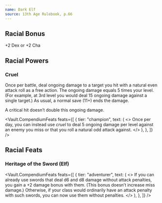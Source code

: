 ```yaml
---
name: Dark Elf
source: 13th Age Rulebook, p.66
---
```


## Racial Bonus

+2 Dex or +2 Cha

## Racial Powers

### Cruel

Once per battle, deal ongoing damage to a target you hit with a natural even attack roll as a free action.
The ongoing damage equals 5 times your level.
(For example, at 3rd level you would deal 15 ongoing damage against a single target.)
As usual, a normal save (11+) ends the damage.

A critical hit doesn’t double this ongoing damage.

<Vault.CompendiumFeats
  feats={[
    {
      tier: "champion",
      text: (
        <>
          Once per day, you can instead use <em>cruel</em> to deal 5 ongoing
          damage per level against an enemy you miss or that you roll a natural
          odd attack against.
        </>
      ),
    },
  ]}
/>

## Racial Feats

### Heritage of the Sword (Elf)

<Vault.CompendiumFeats
  feats={[
    {
      tier: "adventurer",
      text: (
        <>
          If you can already use swords that deal d6 and d8 damage without
          attack penalties, you gain a +2 damage bonus with them. (This bonus
          doesn’t increase miss damage.) Otherwise, if your class would
          ordinarily have an attack penalty with such swords, you can now use
          them without penalties.
        </>
      ),
    },
  ]}
/>
